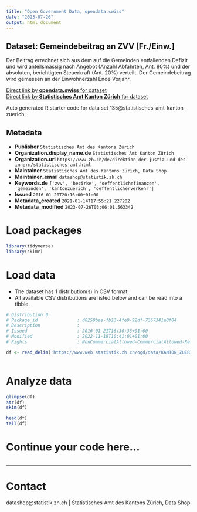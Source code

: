 ```yaml
---
title: "Open Government Data, opendata.swiss"
date: "2023-07-26"
output: html_document
---
```


## Dataset: Gemeindebeitrag an ZVV [Fr./Einw.]

Der Beitrag errechnet sich aus dem auf die Gemeinden entfallenden Defizit und wird anteilsmässig nach Angebot (Anzahl Abfahrten, Ant. 80%) und der absoluten, berichtigten Steuerkraft (Ant. 20%) verteilt. Der Gemeindebeitrag wird gemessen an der Einwohnerzahl Ende Vorjahr.

[Direct link by **opendata.swiss** for dataset](https://opendata.swiss/de/dataset/gemeindebeitrag-an-zvv-fr-einw)<br>
[Direct link by **Statistisches Amt Kanton Zürich** for dataset](https://www.zh.ch/de/politik-staat/gemeinden/gemeindeportraet.html)

Auto generated R starter code for data set 135@statistisches-amt-kanton-zuerich.

## Metadata

- **Publisher** `Statistisches Amt des Kantons Zürich`
- **Organization.display_name.de** `Statistisches Amt Kanton Zürich`
- **Organization.url** `https://www.zh.ch/de/direktion-der-justiz-und-des-innern/statistisches-amt.html`
- **Maintainer** `Statistisches Amt des Kantons Zürich, Data Shop`
- **Maintainer_email** `datashop@statistik.zh.ch`
- **Keywords.de** `['zvv', 'bezirke', 'oeffentlichefinanzen', 'gemeinden', 'kantonzuerich', 'oeffentlicherverkehr']`
- **Issued** `2016-01-20T20:16:00+01:00`
- **Metadata_created** `2021-01-14T17:55:21.227202`
- **Metadata_modified** `2023-07-26T03:06:01.563342`


# Load packages

```r

library(tidyverse)
library(skimr)

```

# Load data

-   The dataset has 1 distribution(s) in CSV format.
-   All available CSV distributions are listed below and can be read into a tibble.

```r

# Distribution 0
# Package_id               : d0258bee-fb13-4fe9-92df-7367341a8f04
# Description              : 
# Issued                   : 2016-01-21T16:30:35+01:00
# Modified                 : 2022-11-18T10:41:01+01:00
# Rights                   : NonCommercialAllowed-CommercialAllowed-ReferenceRequired

df <- read_delim('https://www.web.statistik.zh.ch/ogd/data/KANTON_ZUERICH_390.csv')



```

# Analyze data

```r

glimpse(df)
str(df)
skim(df)

head(df)
tail(df)

```

# Continue your code here...

```r

```

------------------------------------------------------------------------

# Contact

datashop@statistik.zh.ch | Statistisches Amt des Kantons Zürich, Data Shop

